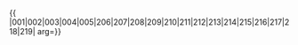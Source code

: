 {{ {{{1|PRC admin/showlist}}}
|001|002|003|004|005|206|207|208|209|210|211|212|213|214|215|216|217|218|219|
arg={{{arg|}}}}}
